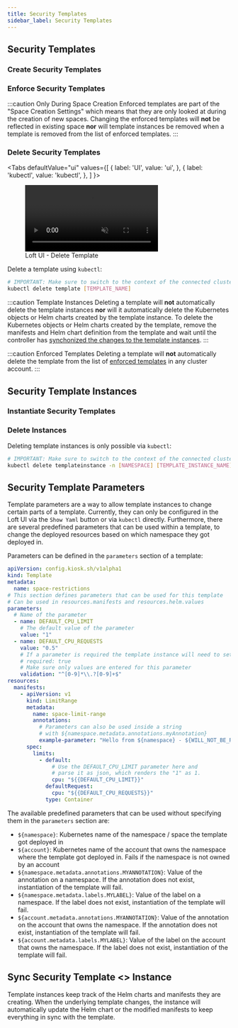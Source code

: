 ```yaml
---
title: Security Templates
sidebar_label: Security Templates
---
```




<WhatAreTemplatesFragment/>


## Security Templates

### Create Security Templates

<CreateTemplatesFragment/>


### Enforce Security Templates

<EnforceTemplatesFragment/>

:::caution Only During Space Creation
Enforced templates are part of the "Space Creation Settings" which means that they are only looked at during the creation of new spaces. Changing the enforced templates will **not** be reflected in existing space **nor** will template instances be removed when a template is removed from the list of enforced templates.
:::


### Delete Security Templates

<Tabs
  defaultValue="ui"
  values={[
    { label: 'UI', value: 'ui', },
    { label: 'kubectl', value: 'kubectl', },
  ]
}>
<TabItem value="ui">

<figure class="frame">
  <video controls loop autoplay="true" muted>
    <source src="/docs/media/ui/clusters/delete-template.mp4" type="video/mp4" />
  </video>
  <figcaption>Loft UI - Delete Template</figcaption>
</figure>

</TabItem>
<TabItem value="kubectl">

Delete a template using `kubectl`:
```bash
# IMPORTANT: Make sure to switch to the context of the connected cluster!
kubectl delete template [TEMPLATE_NAME]
```

</TabItem>
</Tabs>

:::caution Template Instances
Deleting a template will **not** automatically delete the template instances **nor** will it automatically delete the Kubernetes objects or Helm charts created by the template instance. To delete the Kubernetes objects or Helm charts created by the template, remove the manifests and Helm chart definition from the template and wait until the controller has [synchonized the changes to the template instances](#sync-template--instance).
:::

:::caution Enforced Templates
Deleting a template will **not** automatically delete the template from the list of [enforced templates](#enforce-templates) in any cluster account.
:::


## Security Template Instances

<TemplateInstancesFragment/>


### Instantiate Security Templates

<InstantiateTemplatesFragment/>


### Delete Instances
Deleting template instances is only possible via `kubectl`:
```bash
# IMPORTANT: Make sure to switch to the context of the connected cluster!
kubectl delete templateinstance -n [NAMESPACE] [TEMPLATE_INSTANCE_NAME]
```

## Security Template Parameters

Template parameters are a way to allow template instances to change certain parts of a template. Currently, they can only be configured in the Loft UI via the `Show Yaml` button or via `kubectl` directly. Furthermore, there are several predefined parameters that can be used within a template, to change the deployed resources based on which namespace they got deployed in.

Parameters can be defined in the `parameters` section of a template:
```yaml
apiVersion: config.kiosk.sh/v1alpha1
kind: Template
metadata:
  name: space-restrictions
# This section defines parameters that can be used for this template
# Can be used in resources.manifests and resources.helm.values
parameters:
  # Name of the parameter
  - name: DEFAULT_CPU_LIMIT
    # The default value of the parameter
    value: "1"
  - name: DEFAULT_CPU_REQUESTS
    value: "0.5"
    # If a parameter is required the template instance will need to set it
    # required: true
    # Make sure only values are entered for this parameter
    validation: "^[0-9]*\\.?[0-9]+$"
resources:
  manifests:
    - apiVersion: v1
      kind: LimitRange
      metadata:
        name: space-limit-range
        annotations: 
          # Parameters can also be used inside a string
          # with ${namespace.metadata.annotations.myAnnotation}
          example-parameter: "Hello from ${namespace} - ${WILL_NOT_BE_REPLACED}"
      spec:
        limits:
          - default:
              # Use the DEFAULT_CPU_LIMIT parameter here and
              # parse it as json, which renders the "1" as 1. 
              cpu: "${{DEFAULT_CPU_LIMIT}}"
            defaultRequest:
              cpu: "${{DEFAULT_CPU_REQUESTS}}"
            type: Container
```

The available predefined parameters that can be used without specifying them in the `parameters` section are:
- `${namespace}`: Kubernetes name of the namespace / space the template got deployed in
- `${account}`: Kubernetes name of the account that owns the namespace where the template got deployed in. Fails if the namespace is not owned by an account
- `${namespace.metadata.annotations.MYANNOTATION}`: Value of the annotation on a namespace. If the annotation does not exist, instantiation of the template will fail.
- `${namespace.metadata.labels.MYLABEL}`: Value of the label on a namespace. If the label does not exist, instantiation of the template will fail.
- `${account.metadata.annotations.MYANNOTATION}`: Value of the annotation on the account that owns the namespace. If the annotation does not exist, instantiation of the template will fail.
- `${account.metadata.labels.MYLABEL}`: Value of the label on the account that owns the namespace. If the label does not exist, instantiation of the template will fail.

## Sync Security Template &lt;&gt; Instance
Template instances keep track of the Helm charts and manifests they are creating. When the underlying template changes, the instance will automatically update the Helm chart or the modified manifests to keep everything in sync with the template.
